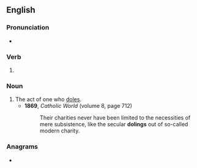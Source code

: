 ==English==

===Pronunciation===
* {{rhymes|əʊlɪŋ|lang=en}}

===Verb===
{{head|en|present participle}}

# {{present participle of|dole|lang=en|nocat=1}}

===Noun===
{{en-noun}}

# The act of one who [[dole]]s.
#* '''1869''', ''Catholic World'' (volume 8, page 712)
#*: Their charities never have been limited to the necessities of mere subsistence, like the secular '''dolings''' out of so-called modern charity.

===Anagrams===
* {{anagrams|en|a=dgilno|Goldin|Ingold|goldin}}